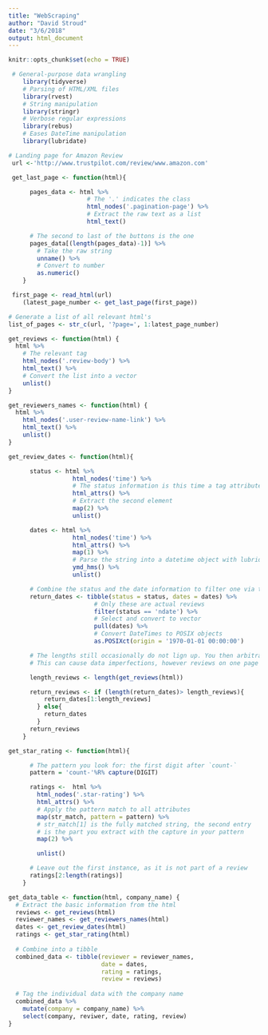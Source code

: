```yaml
---
title: "WebScraping"
author: "David Stroud"
date: "3/6/2018"
output: html_document
---
```


```r
knitr::opts_chunk$set(echo = TRUE)
```

```r
 # General-purpose data wrangling
    library(tidyverse)  
    # Parsing of HTML/XML files  
    library(rvest)    
    # String manipulation
    library(stringr)   
    # Verbose regular expressions
    library(rebus)     
    # Eases DateTime manipulation
    library(lubridate)
```

```r
# Landing page for Amazon Review
 url <-'http://www.trustpilot.com/review/www.amazon.com'
```

```r
 get_last_page <- function(html){

      pages_data <- html %>% 
                      # The '.' indicates the class
                      html_nodes('.pagination-page') %>% 
                      # Extract the raw text as a list
                      html_text()                   

      # The second to last of the buttons is the one
      pages_data[(length(pages_data)-1)] %>%            
        # Take the raw string
        unname() %>%                                     
        # Convert to number
        as.numeric()                                     
    }
```

```r
 first_page <- read_html(url)
    (latest_page_number <- get_last_page(first_page))
```

```r
# Generate a list of all relevant html's
list_of_pages <- str_c(url, '?page=', 1:latest_page_number)
```

```r
get_reviews <- function(html) {
  html %>%
    # The relevant tag
    html_nodes('.review-body') %>%
    html_text() %>%
    # Convert the list into a vector
    unlist()
}

get_reviewers_names <- function(html) {
  html %>%
    html_nodes('.user-review-name-link') %>%
    html_text() %>%
    unlist()
}
```


```r
get_review_dates <- function(html){

      status <- html %>% 
                  html_nodes('time') %>% 
                  # The status information is this time a tag attribute
                  html_attrs() %>%             
                  # Extract the second element
                  map(2) %>%                    
                  unlist() 

      dates <- html %>% 
                  html_nodes('time') %>% 
                  html_attrs() %>% 
                  map(1) %>% 
                  # Parse the string into a datetime object with lubridate
                  ymd_hms() %>%                 
                  unlist()

      # Combine the status and the date information to filter one via the other
      return_dates <- tibble(status = status, dates = dates) %>%   
                        # Only these are actual reviews
                        filter(status == 'ndate') %>%              
                        # Select and convert to vector
                        pull(dates) %>%                            
                        # Convert DateTimes to POSIX objects
                        as.POSIXct(origin = '1970-01-01 00:00:00') 

      # The lengths still occasionally do not lign up. You then arbitrarily crop the dates to fit
      # This can cause data imperfections, however reviews on one page are generally close in time)

      length_reviews <- length(get_reviews(html))

      return_reviews <- if (length(return_dates)> length_reviews){
          return_dates[1:length_reviews]
        } else{
          return_dates
        }
      return_reviews
    }
```

```r
get_star_rating <- function(html){

      # The pattern you look for: the first digit after `count-`
      pattern = 'count-'%R% capture(DIGIT)    

      ratings <-  html %>% 
        html_nodes('.star-rating') %>% 
        html_attrs() %>% 
        # Apply the pattern match to all attributes
        map(str_match, pattern = pattern) %>%
        # str_match[1] is the fully matched string, the second entry
        # is the part you extract with the capture in your pattern  
        map(2) %>%                             

        unlist()

      # Leave out the first instance, as it is not part of a review
      ratings[2:length(ratings)]               
    }
```


```r
get_data_table <- function(html, company_name) {
  # Extract the basic information from the html
  reviews <- get_reviews(html)
  reviewer_names <- get_reviewers_names(html)
  dates <- get_review_dates(html)
  ratings <- get_star_rating(html)
  
  # Combine into a tibble
  combined_data <- tibble(reviewer = reviewer_names,
                          date = dates, 
                          rating = ratings,
                          review = reviews)
  
  # Tag the individual data with the company name
  combined_data %>%
    mutate(company = company_name) %>%
    select(company, reviwer, date, rating, review)
}
```














